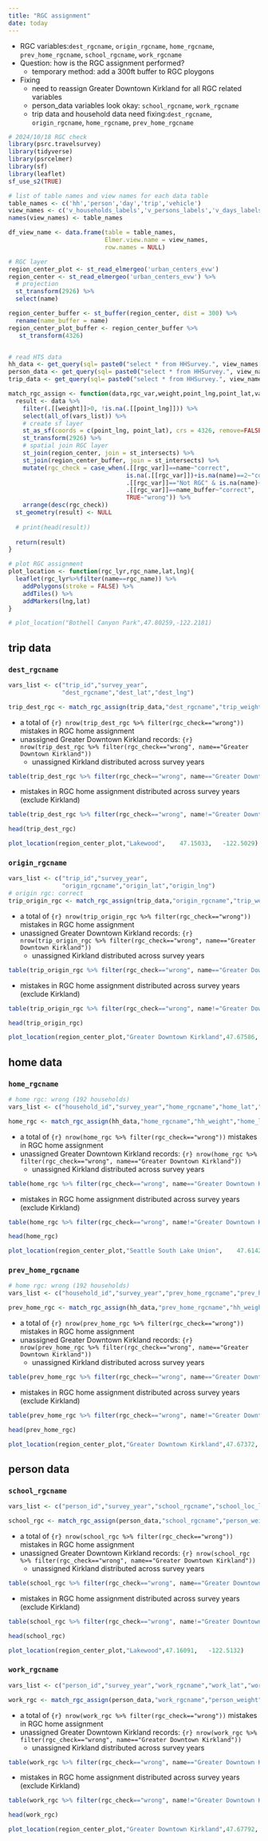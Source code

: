 ```yaml
---
title: "RGC assignment"
date: today
---
```


- RGC variables:`dest_rgcname`,	`origin_rgcname`,	`home_rgcname`,	`prev_home_rgcname`,  `school_rgcname`,	`work_rgcname`
- Question: how is the RGC assignment performed?
  - temporary method: add a 300ft buffer to RGC ploygons
- Fixing
  - need to reassign Greater Downtown Kirkland for all RGC related variables
  - person_data variables look okay: `school_rgcname`,	`work_rgcname`
  - trip data and household data need fixing:`dest_rgcname`,	`origin_rgcname`,	`home_rgcname`,	`prev_home_rgcname`

```r
# 2024/10/18 RGC check
library(psrc.travelsurvey)
library(tidyverse)
library(psrcelmer)
library(sf)
library(leaflet)
sf_use_s2(TRUE)

# list of table names and view names for each data table
table_names <- c('hh','person','day','trip','vehicle')
view_names <- c('v_households_labels','v_persons_labels','v_days_labels','v_trips_labels','v_vehicles_labels')
names(view_names) <- table_names

df_view_name <- data.frame(table = table_names,
                           Elmer.view.name = view_names,
                           row.names = NULL)

# RGC layer
region_center_plot <- st_read_elmergeo('urban_centers_evw')
region_center <- st_read_elmergeo('urban_centers_evw') %>%
  # projection
  st_transform(2926) %>%
  select(name)

region_center_buffer <- st_buffer(region_center, dist = 300) %>%
  rename(name_buffer = name)
region_center_plot_buffer <- region_center_buffer %>%
   st_transform(4326) 


# read HTS data
hh_data <- get_query(sql= paste0("select * from HHSurvey.", view_names['hh']))
person_data <- get_query(sql= paste0("select * from HHSurvey.", view_names['person']))
trip_data <- get_query(sql= paste0("select * from HHSurvey.", view_names['trip']))
```

```r
match_rgc_assign <- function(data,rgc_var,weight,point_lng,point_lat,vars_list){
  result <- data %>% 
    filter(.[[weight]]>0, !is.na(.[[point_lng]])) %>%
    select(all_of(vars_list)) %>%
    # create sf layer
    st_as_sf(coords = c(point_lng, point_lat), crs = 4326, remove=FALSE) %>%
    st_transform(2926) %>% 
    # spatial join RGC layer
    st_join(region_center, join = st_intersects) %>%
    st_join(region_center_buffer, join = st_intersects) %>%
    mutate(rgc_check = case_when(.[[rgc_var]]==name~"correct",
                                 is.na(.[[rgc_var]])+is.na(name)==2~"correct",
                                 .[[rgc_var]]=="Not RGC" & is.na(name)~"correct",
                                 .[[rgc_var]]==name_buffer~"correct",
                                 TRUE~"wrong")) %>%
    arrange(desc(rgc_check))
  st_geometry(result) <- NULL
  
  # print(head(result))
  
  return(result)
}

# plot RGC assignment
plot_location <- function(rgc_lyr,rgc_name,lat,lng){
  leaflet(rgc_lyr%>%filter(name==rgc_name)) %>%
    addPolygons(stroke = FALSE) %>%
    addTiles() %>%
    addMarkers(lng,lat)
}

# plot_location("Bothell Canyon Park",47.80259,-122.2181)

```

## trip data

:::{.panel-tabset}
### `dest_rgcname`

```r
vars_list <- c("trip_id","survey_year",
               "dest_rgcname","dest_lat","dest_lng")

trip_dest_rgc <- match_rgc_assign(trip_data,"dest_rgcname","trip_weight","dest_lng","dest_lat",vars_list)
```

- a total of `{r} nrow(trip_dest_rgc %>% filter(rgc_check=="wrong"))` mistakes in RGC home assignment
- unassigned Greater Downtown Kirkland records: `{r} nrow(trip_dest_rgc %>% filter(rgc_check=="wrong", name=="Greater Downtown Kirkland"))`
  - unassigned Kirkland distributed across survey years

```r
table(trip_dest_rgc %>% filter(rgc_check=="wrong", name=="Greater Downtown Kirkland") %>% select(survey_year))
```

- mistakes in RGC home assignment distributed across survey years (exclude Kirkland)
```r
table(trip_dest_rgc %>% filter(rgc_check=="wrong", name!="Greater Downtown Kirkland" | is.na(name)) %>% select(survey_year))
```

```r
head(trip_dest_rgc)
```


```r
plot_location(region_center_plot,"Lakewood",	47.15033,	-122.5029)
```

### `origin_rgcname`

```r
vars_list <- c("trip_id","survey_year",
               "origin_rgcname","origin_lat","origin_lng")
# origin rgc: correct
trip_origin_rgc <- match_rgc_assign(trip_data,"origin_rgcname","trip_weight","origin_lng","origin_lat",vars_list)
```


- a total of `{r} nrow(trip_origin_rgc %>% filter(rgc_check=="wrong"))` mistakes in RGC home assignment
- unassigned Greater Downtown Kirkland records: `{r} nrow(trip_origin_rgc %>% filter(rgc_check=="wrong", name=="Greater Downtown Kirkland"))`  
  - unassigned Kirkland distributed across survey years

```r
table(trip_origin_rgc %>% filter(rgc_check=="wrong", name=="Greater Downtown Kirkland") %>% select(survey_year))
```

- mistakes in RGC home assignment distributed across survey years (exclude Kirkland)
```r
table(trip_origin_rgc %>% filter(rgc_check=="wrong", name!="Greater Downtown Kirkland" | is.na(name)) %>% select(survey_year))
```

```r
head(trip_origin_rgc)
```

```r
plot_location(region_center_plot,"Greater Downtown Kirkland",47.67586,	-122.2066)
```
:::

## home data

:::{.panel-tabset}
### `home_rgcname`
```r
# home rgc: wrong (192 households)
vars_list <- c("household_id","survey_year","home_rgcname","home_lat","home_lng")

home_rgc <- match_rgc_assign(hh_data,"home_rgcname","hh_weight","home_lng","home_lat",vars_list)
```


- a total of `{r} nrow(home_rgc %>% filter(rgc_check=="wrong"))` mistakes in RGC home assignment
- unassigned Greater Downtown Kirkland records: `{r} nrow(home_rgc %>% filter(rgc_check=="wrong", name=="Greater Downtown Kirkland"))`
  - unassigned Kirkland distributed across survey years

```r
table(home_rgc %>% filter(rgc_check=="wrong", name=="Greater Downtown Kirkland") %>% select(survey_year))
```

- mistakes in RGC home assignment distributed across survey years (exclude Kirkland)
```r
table(home_rgc %>% filter(rgc_check=="wrong", name!="Greater Downtown Kirkland" | is.na(name)) %>% select(survey_year))
```

```r
head(home_rgc)
```

```r
plot_location(region_center_plot,"Seattle South Lake Union",	47.61426,	-122.3435	)
```




### `prev_home_rgcname`
```r
# home rgc: wrong (192 households)
vars_list <- c("household_id","survey_year","prev_home_rgcname","prev_home_lat","prev_home_lng")

prev_home_rgc <- match_rgc_assign(hh_data,"prev_home_rgcname","hh_weight","prev_home_lng","prev_home_lat",vars_list)
```


- a total of `{r} nrow(prev_home_rgc %>% filter(rgc_check=="wrong"))` mistakes in RGC home assignment
- unassigned Greater Downtown Kirkland records: `{r} nrow(prev_home_rgc %>% filter(rgc_check=="wrong", name=="Greater Downtown Kirkland"))`
    - unassigned Kirkland distributed across survey years

```r
table(prev_home_rgc %>% filter(rgc_check=="wrong", name=="Greater Downtown Kirkland") %>% select(survey_year))
```

- mistakes in RGC home assignment distributed across survey years (exclude Kirkland)
```r
table(prev_home_rgc %>% filter(rgc_check=="wrong", name!="Greater Downtown Kirkland" | is.na(name)) %>% select(survey_year))
```

```r
head(prev_home_rgc)
```

```r
plot_location(region_center_plot,"Greater Downtown Kirkland",47.67372,	-122.2026)
```

:::

## person data
:::{.panel-tabset}

### `school_rgcname`
```r
vars_list <- c("person_id","survey_year","school_rgcname","school_loc_lat","school_loc_lng")

school_rgc <- match_rgc_assign(person_data,"school_rgcname","person_weight","school_loc_lng","school_loc_lat",vars_list)
```


- a total of `{r} nrow(school_rgc %>% filter(rgc_check=="wrong"))` mistakes in RGC home assignment
- unassigned Greater Downtown Kirkland records: `{r} nrow(school_rgc %>% filter(rgc_check=="wrong", name=="Greater Downtown Kirkland"))`
    - unassigned Kirkland distributed across survey years

```r
table(school_rgc %>% filter(rgc_check=="wrong", name=="Greater Downtown Kirkland") %>% select(survey_year))
```

- mistakes in RGC home assignment distributed across survey years (exclude Kirkland)
```r
table(school_rgc %>% filter(rgc_check=="wrong", name!="Greater Downtown Kirkland" | is.na(name)) %>% select(survey_year))
```

```r
head(school_rgc)
```

```r
plot_location(region_center_plot,"Lakewood",47.16091,	-122.5132)
```


### `work_rgcname`

```r
vars_list <- c("person_id","survey_year","work_rgcname","work_lat","work_lng")

work_rgc <- match_rgc_assign(person_data,"work_rgcname","person_weight","work_lng","work_lat",vars_list)
```


- a total of `{r} nrow(work_rgc %>% filter(rgc_check=="wrong"))` mistakes in RGC home assignment
- unassigned Greater Downtown Kirkland records: `{r} nrow(work_rgc %>% filter(rgc_check=="wrong", name=="Greater Downtown Kirkland"))`
    - unassigned Kirkland distributed across survey years

```r
table(work_rgc %>% filter(rgc_check=="wrong", name=="Greater Downtown Kirkland") %>% select(survey_year))
```

- mistakes in RGC home assignment distributed across survey years (exclude Kirkland)
```r
table(work_rgc %>% filter(rgc_check=="wrong", name!="Greater Downtown Kirkland" | is.na(name)) %>% select(survey_year))
```

```r
head(work_rgc)
```

```r
plot_location(region_center_plot,"Greater Downtown Kirkland",47.67792,	-122.1981)
```
:::